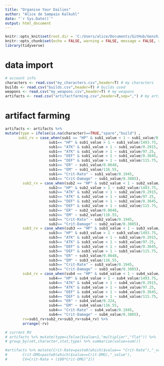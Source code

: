 ```yaml
---
title: "Organise Your Dailies"
author: "Alice de Sampaio Kalkuhl"
date: "`r Sys.Date()`"
output: html_document
---
```


```r
knitr::opts_knit$set(root.dir = 'C:/Users/alice/Documents/GitHub/Genshin')
knitr::opts_chunk$set(echo = FALSE, warning = FALSE, message = FALSE, results='asis')
library(tidyverse)

```
# data import 
```r
# account info 
characters <- read.csv("my_characters.csv",header=T) # my characters
builds <- read.csv("builds.csv",header=T) # builds used 
weapons <- read.csv("my_weapons.csv",header=T) # my weapons
artifacts <- read.csv("artifactfarming.csv",header=T,sep=",") # my artifacts and planning
```

# artifact farming
```r
artifacts <- artifacts %>% 
mutate(type = ifelse(is.na(character)==TRUE,"spare","build") ,
      sub1_rv = case_when(sub1 == "HP" & sub1_value < 1 ~ sub1_value/0.2915, 
                    sub1== "HP" & sub1_value > 1 ~ sub1_value/1493.75, 
                    sub1== "ATK" & sub1_value < 1 ~ sub1_value/0.2915,
                    sub1== "ATK" & sub1_value > 1 ~ sub1_value/97.25,
                    sub1== "DEF" & sub1_value < 1 ~ sub1_value/0.3645,
                    sub1== "DEF" & sub1_value > 1 ~ sub1_value/115.75,
                    sub1== "ER" ~ sub1_value/0.0648,
                    sub1== "EM" ~ sub1_value/116.55, 
                    sub1== "Crit-Rate" ~ sub1_value/0.1945, 
                    sub1== "Crit-Damage" ~ sub1_value/0.3885),
        sub2_rv = case_when(sub2 == "HP" & sub2_value < 1 ~ sub2_value/0.2915, 
                    sub2== "HP" & sub2_value > 1 ~ sub2_value/1493.75, 
                    sub2== "ATK" & sub2_value < 1 ~ sub2_value/0.2915,
                    sub2== "ATK" & sub2_value > 1 ~ sub2_value/97.25,
                    sub2== "DEF" & sub2_value < 1 ~ sub2_value/0.3645,
                    sub2== "DEF" & sub2_value > 1 ~ sub2_value/115.75,
                    sub2== "ER" ~ sub2_value/0.0648,
                    sub2== "EM" ~ sub2_value/116.55, 
                    sub2== "Crit-Rate" ~ sub2_value/0.1945, 
                    sub2== "Crit-Damage" ~ sub2_value/0.3885),
        sub3_rv = case_when(sub3 == "HP" & sub3_value < 1 ~ sub3_value/0.2915, 
                    sub3== "HP" & sub3_value > 1 ~ sub3_value/1493.75, 
                    sub3== "ATK" & sub3_value < 1 ~ sub3_value/0.2915,
                    sub3== "ATK" & sub3_value > 1 ~ sub3_value/97.25,
                    sub3== "DEF" & sub3_value < 1 ~ sub3_value/0.3645,
                    sub3== "DEF" & sub3_value > 1 ~ sub3_value/115.75,
                    sub3== "ER" ~ sub3_value/0.0648,
                    sub3== "EM" ~ sub3_value/116.55, 
                    sub3== "Crit-Rate" ~ sub3_value/0.1945, 
                    sub3== "Crit-Damage" ~ sub3_value/0.3885),
        sub4_rv = case_when(sub4 == "HP" & sub4_value < 1 ~ sub4_value/0.2915, 
                    sub4== "HP" & sub4_value > 1 ~ sub4_value/1493.75, 
                    sub4== "ATK" & sub4_value < 1 ~ sub4_value/0.2915,
                    sub4== "ATK" & sub4_value > 1 ~ sub4_value/97.25,
                    sub4== "DEF" & sub4_value < 1 ~ sub4_value/0.3645,
                    sub4== "DEF" & sub4_value > 1 ~ sub4_value/115.75,
                    sub4== "ER" ~ sub4_value/0.324,
                    sub4== "EM" ~ sub4_value/116.55, 
                    sub4== "Crit-Rate" ~ sub4_value/0.1945, 
                    sub4== "Crit-Damage" ~ sub4_value/0.3885),
        rv=sub1_rv+sub2_rv+sub3_rv+sub4_rv) %>% 
        arrange(-rv)

# current RV
# artifacts %>% mutate(type=ifelse($value<1,"multiplier","flat")) %>% 
# group_by(set,character,stat,type) %>% summarise(value=sum())

#artifacts %>% mutate(Crit-Rate=paste0(which($value== "Crit-Rate"),"_value"),
#       Crit-DMG=paste0(which($value==Crit-DMG),"_value"),
#       CV=Crit-Rate + (100*Crit-DMG)^2))
```